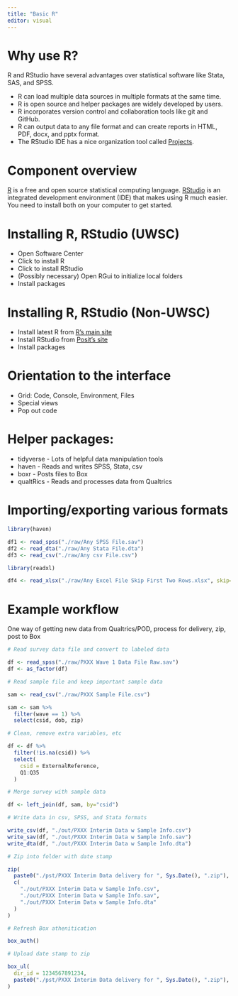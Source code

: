 ---
title: "Basic R"
editor: visual
---

# Why use R?

R and RStudio have several advantages over statistical software like Stata, SAS, and SPSS.

-   R can load multiple data sources in multiple formats at the same time.
-   R is open source and helper packages are widely developed by users.
-   R incorporates version control and collaboration tools like git and GitHub.
-   R can output data to any file format and can create reports in HTML, PDF, docx, and pptx format.
-   The RStudio IDE has a nice organization tool called [Projects](https://nrjjones.github.io/projects.html).

# Component overview

[R](https://cran.r-project.org/) is a free and open source statistical computing language. [RStudio](https://posit.co/products/open-source/rstudio/) is an integrated development environment (IDE) that makes using R much easier. You need to install both on your computer to get started.

# Installing R, RStudio (UWSC)

-   Open Software Center
-   Click to install R
-   Click to install RStudio
-   (Possibly necessary) Open RGui to initialize local folders
-   Install packages

# Installing R, RStudio (Non-UWSC)

-   Install latest R from [R's main site](https://cran.r-project.org/)
-   Install RStudio from [Posit's site](https://posit.co/downloads/)
-   Install packages

# Orientation to the interface

-   Grid: Code, Console, Environment, Files
-   Special views
-   Pop out code

# Helper packages: 

-   tidyverse - Lots of helpful data manipulation tools
-   haven - Reads and writes SPSS, Stata, csv
-   boxr - Posts files to Box
-   qualtRics - Reads and processes data from Qualtrics

# Importing/exporting various formats

```{r, eval=FALSE}

library(haven)

df1 <- read_spss("./raw/Any SPSS File.sav")
df2 <- read_dta("./raw/Any Stata File.dta")
df3 <- read_csv("./raw/Any csv File.csv")

library(readxl)

df4 <- read_xlsx("./raw/Any Excel File Skip First Two Rows.xlsx", skip=2)

```

# Example workflow

One way of getting new data from Qualtrics/POD, process for delivery, zip, post to Box

```{r, eval = FALSE}

# Read survey data file and convert to labeled data

df <- read_spss("./raw/PXXX Wave 1 Data File Raw.sav")
df <- as_factor(df)

# Read sample file and keep important sample data

sam <- read_csv("./raw/PXXX Sample File.csv")

sam <- sam %>% 
  filter(wave == 1) %>% 
  select(csid, dob, zip)

# Clean, remove extra variables, etc

df <- df %>% 
  filter(!is.na(csid)) %>% 
  select(
    csid = ExternalReference,
    Q1:Q35
  )

# Merge survey with sample data

df <- left_join(df, sam, by="csid")

# Write data in csv, SPSS, and Stata formats

write_csv(df, "./out/PXXX Interim Data w Sample Info.csv")
write_sav(df, "./out/PXXX Interim Data w Sample Info.sav")
write_dta(df, "./out/PXXX Interim Data w Sample Info.dta")

# Zip into folder with date stamp

zip(
  paste0("./pst/PXXX Interim Data delivery for ", Sys.Date(), ".zip"),
  c(
    "./out/PXXX Interim Data w Sample Info.csv",
    "./out/PXXX Interim Data w Sample Info.sav",
    "./out/PXXX Interim Data w Sample Info.dta"
  )
)

# Refresh Box athenitication

box_auth()

# Upload date stamp to zip

box_ul(
  dir_id = 1234567891234,
  paste0("./pst/PXXX Interim Data delivery for ", Sys.Date(), ".zip"),
)

```
